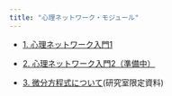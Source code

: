 ```yaml
---
title: "心理ネットワーク・モジュール"
---
```


- [1. 心理ネットワーク入門1](how-to-psychological-network1.html) 

- [2. 心理ネットワーク入門2（準備中）](how-to-psychological-network2.html) 

- [3. 微分方程式について](https://github.com/ykunisato/kunisato-lab-materials/blob/main/learning_ODE.md)(研究室限定資料)
